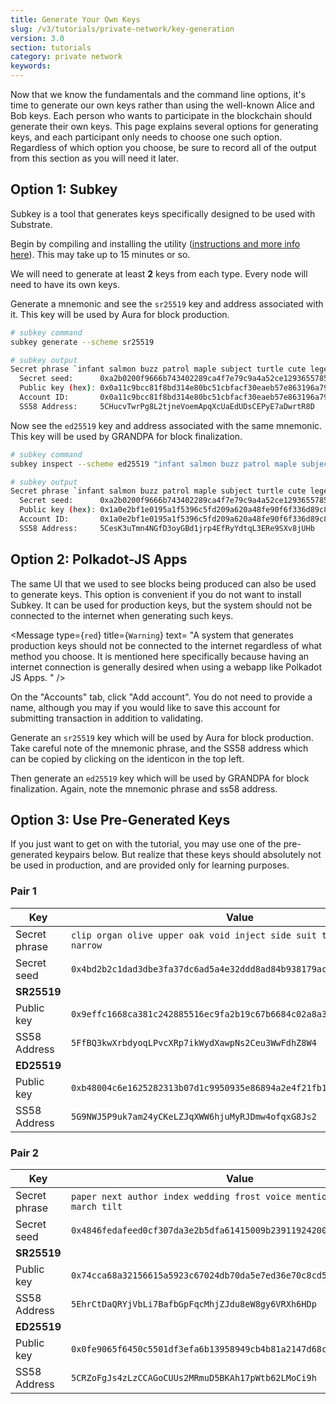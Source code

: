 ```yaml
---
title: Generate Your Own Keys
slug: /v3/tutorials/private-network/key-generation
version: 3.0 
section: tutorials
category: private network
keywords:
---
```


Now that we know the fundamentals and the command line options, it's time to generate our own keys
rather than using the well-known Alice and Bob keys. Each person who wants to participate in the
blockchain should generate their own keys. This page explains several options for generating keys,
and each participant only needs to choose one such option. Regardless of which option you choose, be
sure to record all of the output from this section as you will need it later.

## Option 1: Subkey

Subkey is a tool that generates keys specifically designed to be used with Substrate.

Begin by compiling and installing the utility (<a target="_blank" href="/v3/docs/toolchains/subkey">instructions and more info here</a>). This may take up to 15 minutes or so.

We will need to generate at least **2** keys from each type. Every node will need to have its own
keys.

Generate a mnemonic and see the `sr25519` key and address associated with it. This key will be used
by Aura for block production.

```bash
# subkey command
subkey generate --scheme sr25519
```

```bash
# subkey output
Secret phrase `infant salmon buzz patrol maple subject turtle cute legend song vital leisure` is account:
  Secret seed:      0xa2b0200f9666b743402289ca4f7e79c9a4a52ce129365578521b0b75396bd242
  Public key (hex): 0x0a11c9bcc81f8bd314e80bc51cbfacf30eaeb57e863196a79cccdc8bf4750d21
  Account ID:       0x0a11c9bcc81f8bd314e80bc51cbfacf30eaeb57e863196a79cccdc8bf4750d21
  SS58 Address:     5CHucvTwrPg8L2tjneVoemApqXcUaEdUDsCEPyE7aDwrtR8D
```

Now see the `ed25519` key and address associated with the same mnemonic. This key will be used by
GRANDPA for block finalization.

```bash
# subkey command
subkey inspect --scheme ed25519 "infant salmon buzz patrol maple subject turtle cute legend song vital leisure"
```

```bash
# subkey output
Secret phrase `infant salmon buzz patrol maple subject turtle cute legend song vital leisure` is account:
  Secret seed:      0xa2b0200f9666b743402289ca4f7e79c9a4a52ce129365578521b0b75396bd242
  Public key (hex): 0x1a0e2bf1e0195a1f5396c5fd209a620a48fe90f6f336d89c89405a0183a857a3
  Account ID:       0x1a0e2bf1e0195a1f5396c5fd209a620a48fe90f6f336d89c89405a0183a857a3
  SS58 Address:     5CesK3uTmn4NGfD3oyGBd1jrp4EfRyYdtqL3ERe9SXv8jUHb
```

## Option 2: Polkadot-JS Apps

The same UI that we used to see blocks being produced can also be used to generate keys. This option
is convenient if you do not want to install Subkey. It can be used for production keys, but the
system should not be connected to the internet when generating such keys.

<Message
  type={`red`}
  title={`Warning`}
  text=
    "A system that generates production keys should not be connected to the internet regardless of what
    method you choose. It is mentioned here specifically because having an internet connection is 
    generally desired when using a webapp like Polkadot JS Apps.
    "
/> 

On the "Accounts" tab, click "Add account". You do not need to provide a name, although you may if
you would like to save this account for submitting transaction in addition to validating.

Generate an `sr25519` key which will be used by Aura for block production. Take careful note of the
mnemonic phrase, and the SS58 address which can be copied by clicking on the identicon in the top
left.

Then generate an `ed25519` key which will be used by GRANDPA for block finalization. Again, note
the mnemonic phrase and ss58 address.

## Option 3: Use Pre-Generated Keys

If you just want to get on with the tutorial, you may use one of the pre-generated keypairs below.
But realize that these keys should absolutely not be used in production, and are provided only for
learning purposes.

### Pair 1

| Key           | Value                                                                  |
| ------------- | ---------------------------------------------------------------------- |
| Secret phrase | `clip organ olive upper oak void inject side suit toilet stick narrow` |
| Secret seed   | `0x4bd2b2c1dad3dbe3fa37dc6ad5a4e32ddd8ad84b938179ac905b0622880e86e7`   |
| **SR25519**   |                                                                        |
| Public key    | `0x9effc1668ca381c242885516ec9fa2b19c67b6684c02a8a3237b6862e5c8cd7e`   |
| SS58 Address  | `5FfBQ3kwXrbdyoqLPvcXRp7ikWydXawpNs2Ceu3WwFdhZ8W4`                     |
| **ED25519**   |                                                                        |
| Public key    | `0xb48004c6e1625282313b07d1c9950935e86894a2e4f21fb1ffee9854d180c781`   |
| SS58 Address  | `5G9NWJ5P9uk7am24yCKeLZJqXWW6hjuMyRJDmw4ofqxG8Js2`                     |

### Pair 2

| Key           | Value                                                                        |
| ------------- | ---------------------------------------------------------------------------- |
| Secret phrase | `paper next author index wedding frost voice mention fetch waste march tilt` |
| Secret seed   | `0x4846fedafeed0cf307da3e2b5dfa61415009b239119242006fc8c0972dde64b0`         |
| **SR25519**   |                                                                              |
| Public key    | `0x74cca68a32156615a5923c67024db70da5e7ed36e70c8cd5bcf3556df152bb6d`         |
| SS58 Address  | `5EhrCtDaQRYjVbLi7BafbGpFqcMhjZJdu8eW8gy6VRXh6HDp`                           |
| **ED25519**   |                                                                              |
| Public key    | `0x0fe9065f6450c5501df3efa6b13958949cb4b81a2147d68c14ad25366be1ccb4`         |
| SS58 Address  | `5CRZoFgJs4zLzCCAGoCUUs2MRmuD5BKAh17pWtb62LMoCi9h`                           |
